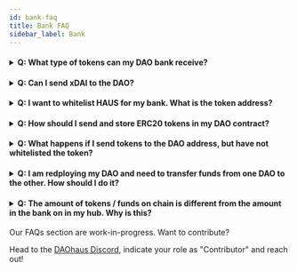 ```yaml
---
id: bank-faq
title: Bank FAQ
sidebar_label: Bank
---
```


<h4><details>
  <summary>Q: What type of tokens can my DAO bank receive?</summary>
  
<p>&nbsp;</p>
  
A: Your DAOs bank can receive ERC-20 tokens, where minions can accept both ERC-20s and ERC-721 NFTs.
  
  </details></h4>
  
  <h4><details>
  <summary>Q: Can I send xDAI to the DAO?</summary>
  
<p>&nbsp;</p>
  
A: The DAO cannot accept xDAI and it should normally revert the transaction when you are sending it. 

   Please do not send xDAI to your DAO.
  
  </details></h4>
  
   <h4><details>
  <summary>Q: I want to whitelist HAUS for my bank. What is the token address?</summary>
  
<p>&nbsp;</p>
  
A: 0xb0C5f3100A4d9d9532a4CfD68c55F1AE8da987Eb
  
  </details></h4>
  
<h4><details>
  <summary>Q: How should I send and store ERC20 tokens in my DAO contract?</summary>
  
<p>&nbsp;</p>
  
A: You should whitelist the tokens via a Whitelist proposal and click on "Sync" on the treasury page. After that when you send the tokens to your DAO address, the 
   tokens should appear in the bank.
  
  </details></h4>
  
  <h4><details>
  <summary>Q: What happens if I send tokens to the DAO address, but have not whitelisted the token?</summary>
  
<p>&nbsp;</p>
  
A: The token will be owned by the contract, but not show up on your treasury.
  
  </details></h4>
 
 <h4><details>
  <summary>Q: I am redploying my DAO and need to transfer funds from one DAO to the other. How should I do it?</summary>
  
<p>&nbsp;</p>
  
A: Do not send the funds directly to the DAO address. 

  The first approach is to claim the balances from the old DAO and provide tribute in the new DAO to deposit the funds. 

  The second approach is to transfer funds to a Minion and use the Minion to send the funds. 

  Do not send funds to your new DAO address via a funding proposal as the contract is merely updating the internal balances, which members or minions should ideally withdraw later on. Your funds will be lost.
  
  </details></h4>
  
   <h4><details>
  <summary>Q: The amount of tokens / funds on chain is different from the amount in the bank on in my hub. Why is this?</summary>
  
<p>&nbsp;</p>
  
A: As the contract holds different internal balances and proposal escrows, the amounts showing up on the bank and contract may differ. 
  
  </details></h4>
  

Our FAQs section are work-in-progress. Want to contribute? 

Head to the [DAOhaus Discord](https://discord.gg/bUd7HqMx), indicate your role as "Contributor" and reach out! 

